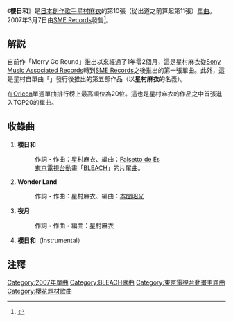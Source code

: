 {{Infobox Single 
| Name           = 櫻日和
| Cover          = Sakura_Biyori_CD.jpg
| Cover Size   = 
| Caption        = 
| Artist         = [[星村麻衣|星村麻衣]]
| from Album     = [[MY_LIFE_(星村麻衣)|MY LIFE]]
| A-side         = 
| B-side         = 
| Released       = 2007年3月7日
| Format         = [[單曲|CD單曲]]
| Recorded       = 
| Genre          = [[J-POP|J-POP]]（[[動畫歌曲|動畫歌曲]]）
| Length         = 15分34秒
| Label          = [[SME_Records|SME Records]]
| Producer       = 
| Chart position = *單週最高順位20位（[[Oricon|Oricon]]）
| Last single    = [[Merry_Go_Round|Merry Go Round]]<br />（2006年）
| This single    = '''櫻日和'''<br />（2007年）
| Next single    = {{lang|ja|[[瞬間、ストロボ。|瞬間、ストロボ。]]}}<br />（2007年）
}}
{{Japanese|japanese=桜日和|kana=さくらびより|romaji=Sakura Biyori}}

《'''櫻日和'''》是[[日本|日本]][[創作歌手|創作歌手]][[星村麻衣|星村麻衣]]的第10張（從出道之前算起第11張）[[單曲|單曲]]。2007年3月7日由[[SME_Records|SME Records]]發售<ref>{{cite web |url= http://www.sonymusicshop.jp/detail.asp?goods=SECL000000486
|title=桜日和|accessdate=2009-05-03 |work=|publisher=Sony Music |date= }}</ref>。

==解説==
自前作「Merry Go Round」推出以來經過了1年零2個月，這是星村麻衣從[[Sony_Music_Associated_Records|Sony Music Associated Records]]轉到[[SME_Records|SME Records]]之後推出的第一張單曲。此外，這是星村自單曲「{{lang|ja|ひまわり}}」發行後推出的第五部作品（以'''星村麻衣'''的名義）。

在[[Oricon|Oricon]]單週單曲排行榜上最高順位為20位。這也是星村麻衣的作品之中首張進入TOP20的單曲。

==收錄曲== 
#'''櫻日和'''
#:作詞・作曲：星村麻衣、編曲：[[Falsetto_de_Es|Falsetto de Es]]
#:[[東京電視台|東京電視台]][[電視動畫|動畫]]「[[BLEACH|BLEACH]]」的片尾曲。
#'''Wonder Land'''
#:作詞・作曲：星村麻衣、編曲：[[本間昭光|本間昭光]]
#'''夜月'''
#:作詞・作曲・編曲：星村麻衣
#'''櫻日和'''（Instrumental）

==注釋==
{{reflist}}

{{BLEACH}}
{{DEFAULTSORT:Sakura Biyori}}
[[Category:2007年單曲|Category:2007年單曲]]
[[Category:BLEACH歌曲|Category:BLEACH歌曲]]
[[Category:東京電視台動畫主題曲|Category:東京電視台動畫主題曲]]
[[Category:櫻花題材歌曲|Category:櫻花題材歌曲]]